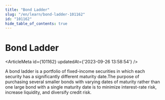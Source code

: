 ```yaml
---
title: "Bond Ladder"
slug: "/en/learn/bond-ladder-101162"
id: "101162"
hide_table_of_contents: true
---
```



# Bond Ladder

<ArticleMeta id={101162} updatedAt={'2023-09-26 13:58:54'} />
<div className='border-solid border-b border-t-0 my-4 border-[var(--ifm-color-gray-300)]' />

A bond ladder is a portfolio of fixed-income securities in which each security has a significantly different maturity date.The purpose of purchasing several smaller bonds with varying dates of maturity rather than one large bond with a single maturity date is to minimize interest-rate risk, increase liquidity, and diversify credit risk.
